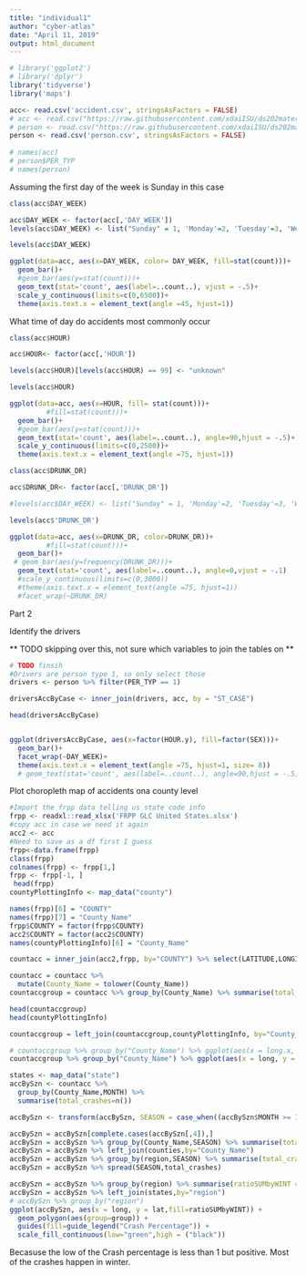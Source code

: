 ---
title: "individual1"
author: "cyber-atlas"
date: "April 11, 2019"
output: html_document
---

```{r}
# library('ggplot2')
# library('dplyr')
library('tidyverse')
library('maps')

acc<- read.csv('accident.csv', stringsAsFactors = FALSE)
# acc <- read.csv("https://raw.githubusercontent.com/xdaiISU/ds202materials/master/hwlabs/fars2017/accident.csv", stringsAsFactors = FALSE)
# person <- read.csv("https://raw.githubusercontent.com/xdaiISU/ds202materials/master/hwlabs/fars2017/person.csv")
person <- read.csv('person.csv', stringsAsFactors = FALSE)
 
# names(acc)
# person$PER_TYP
# names(person)

```

Assuming the first day of the week is Sunday in this case


```{r}

class(acc$DAY_WEEK)

acc$DAY_WEEK <- factor(acc[,'DAY_WEEK'])
levels(acc$DAY_WEEK) <- list("Sunday" = 1, 'Monday'=2, 'Tuesday'=3, 'Wednesday'=4, 'Thursday'=5, 'Friday'=6, 'Saturday'=7)

levels(acc$DAY_WEEK)

ggplot(data=acc, aes(x=DAY_WEEK, color= DAY_WEEK, fill=stat(count)))+
  geom_bar()+
  #geom_bar(aes(y=stat(count)))+
  geom_text(stat='count', aes(label=..count..), vjust = -.5)+
  scale_y_continuous(limits=c(0,6500))+
  theme(axis.text.x = element_text(angle =45, hjust=1))


```

What time of day do accidents most commonly occur

```{r}
class(acc$HOUR)

acc$HOUR<- factor(acc[,'HOUR'])

levels(acc$HOUR)[levels(acc$HOUR) == 99] <- "unknown"

levels(acc$HOUR)

ggplot(data=acc, aes(x=HOUR, fill= stat(count)))+
         #fill=stat(count)))+
  geom_bar()+
  #geom_bar(aes(y=stat(count)))+
  geom_text(stat='count', aes(label=..count..), angle=90,hjust = -.5)+
  scale_y_continuous(limits=c(0,2500))+
  theme(axis.text.x = element_text(angle =75, hjust=1))

```

```{r}

class(acc$DRUNK_DR)

acc$DRUNK_DR<- factor(acc[,'DRUNK_DR'])

#levels(acc$DAY_WEEK) <- list("Sunday" = 1, 'Monday'=2, 'Tuesday'=3, 'Wednesday'=4, 'Thursday'=5, 'Friday'=6, 'Saturday'=7)

levels(acc$'DRUNK_DR')

ggplot(data=acc, aes(x=DRUNK_DR, color=DRUNK_DR))+
         #fill=stat(count)))+
  geom_bar()+
 # geom_bar(aes(y=frequency(DRUNK_DR)))+
  geom_text(stat='count', aes(label=..count..), angle=0,vjust = -.1)
  #scale_y_continuous(limits=c(0,3000))
  #theme(axis.text.x = element_text(angle =75, hjust=1))
  #facet_wrap(~DRUNK_DR)


```

Part 2

Identify the drivers

** TODO skipping over this, not sure which variables to join the tables on **

```{r}
# TODO finsih
#Drivers are person type 1, so only select those
drivers <- person %>% filter(PER_TYP == 1)

driversAccByCase <- inner_join(drivers, acc, by = "ST_CASE")

head(driversAccByCase)


ggplot(driversAccByCase, aes(x=factor(HOUR.y), fill=factor(SEX)))+
  geom_bar()+
  facet_wrap(~DAY_WEEK)+
  theme(axis.text.x = element_text(angle =75, hjust=1, size= 8))
  # geom_text(stat='count', aes(label=..count..), angle=90,hjust = -.5)

```


Plot choropleth map of accidents ona county level
```{r}
#Import the frpp data telling us state code info
frpp <- readxl::read_xlsx('FRPP GLC United States.xlsx')
#copy acc in case we need it again
acc2 <- acc
#Need to save as a df first I guess
frpp<-data.frame(frpp)
class(frpp)
colnames(frpp) <- frpp[1,]
frpp <- frpp[-1, ]
 head(frpp)
countyPlottingInfo <- map_data("county")

names(frpp)[6] = "COUNTY"
names(frpp)[7] = "County_Name"
frpp$COUNTY = factor(frpp$COUNTY)
acc2$COUNTY = factor(acc2$COUNTY)
names(countyPlottingInfo)[6] = "County_Name"

countacc = inner_join(acc2,frpp, by="COUNTY") %>% select(LATITUDE,LONGITUD,COUNTY,"County_Name",DAY,MONTH,YEAR,HOUR,"State Name")

countacc = countacc %>% 
  mutate(County_Name = tolower(County_Name))
countaccgroup = countacc %>% group_by(County_Name) %>% summarise(total_crashes = n())

head(countaccgroup)
head(countyPlottingInfo)

countaccgroup = left_join(countaccgroup,countyPlottingInfo, by="County_Name")

# countaccgroup %>% group_by("County_Name") %>% ggplot(aes(x = long.x, y = lat.x, fill=total_crashes)) + geom_polygon(aes(group=group.x))   + guides(fill=guide_legend("Total Crashes"))
countaccgroup %>% group_by("County_Name") %>% ggplot(aes(x = long, y = lat, fill=total_crashes)) + geom_polygon(aes(group=group))   + guides(fill=guide_legend("Total Crashes"))


```


```{r}

states <- map_data("state")
accBySzn <- countacc %>% 
  group_by(County_Name,MONTH) %>% 
  summarise(total_crashes=n())

accBySzn <- transform(accBySzn, SEASON = case_when((accBySzn$MONTH >= 11 | accBySzn$MONTH <= 3) ~ "WINTER", (accBySzn$MONTH >= 5 & accBySzn$MONTH <= 8) ~ "SUMMER"))

accBySzn = accBySzn[complete.cases(accBySzn[,4]),]
accBySzn = accBySzn %>% group_by(County_Name,SEASON) %>% summarise(total_crash = sum(total_crashes))  
accBySzn = accBySzn %>% left_join(counties,by="County_Name")
accBySzn = accBySzn %>% group_by(region,SEASON) %>% summarise(total_crashes=sum(total_crash))
accBySzn = accBySzn %>% spread(SEASON,total_crashes)

accBySzn = accBySzn %>% group_by(region) %>% summarise(ratioSUMbyWINT = SUMMER/WINTER)
accBySzn = accBySzn %>% left_join(states,by="region")
# accBySzn %>% group_by("region")
ggplot(accBySzn, aes(x = long, y = lat,fill=ratioSUMbyWINT)) + 
  geom_polygon(aes(group=group)) +
  guides(fill=guide_legend("Crash Percentage")) +
  scale_fill_continuous(low="green",high = ("black"))

```

Becasuse the low of the Crash percentage is less than 1 but positive. Most of the crashes happen in winter. 

